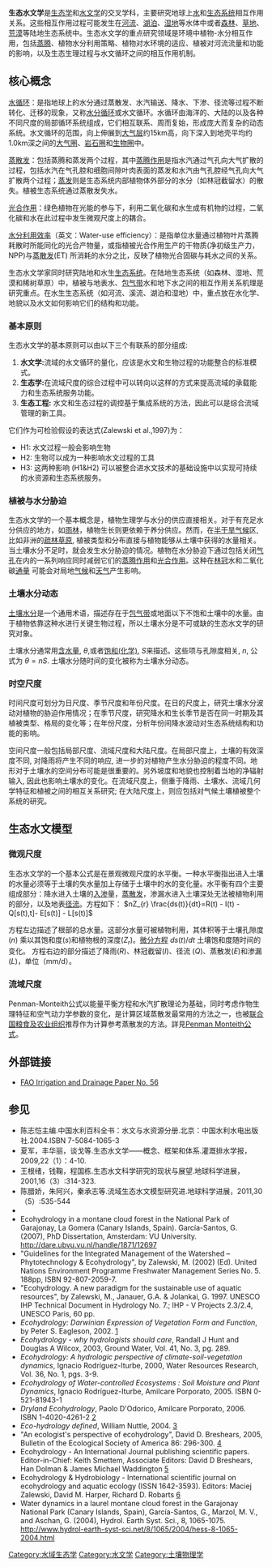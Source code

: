 {{no footnotes|time=2013-12-23T05:50:35+00:00}}
'''生态水文学'''是[[生态学|生态学]]和[[水文学|水文学]]的交叉学科，主要研究地球上[[水|水]]和[[生态系统|生态系统]]相互作用关系。这些相互作用过程可能发生在[[河流|河流]]、[[湖泊|湖泊]]、[[湿地|湿地]]等水体中或者[[森林|森林]]、[[草地|草地]]、[[荒漠|荒漠]]等陆地生态系统中。生态水文学的重点研究领域是环境中植物-水分相互作用，包括[[蒸腾|蒸腾]]、植物水分利用策略、植物对水环境的适应、植被对河流流量和功能的影响，以及生态生理过程与水文循环之间的相互作用机制。

== 核心概念 ==
[[水循环|水循环]]：是指地球上的水分通过蒸散发、水汽输送、降水、下渗、径流等过程不断转化、迁移的现象，又称[[水循环|水分循环]]或水文循环。水循环由海洋的、大陆的以及各种不同尺度的局部循环系统组成，它们相互联系、周而复始，形成庞大而复杂的动态系统。水文循环的范围，向上伸展到[[大气层|大气层]]约15km高，向下深入到地壳平均约1.0km深之间的[[大气圈|大气圈]]、[[岩石圈|岩石圈]]和[[生物圈|生物圈]]中。

[[蒸散发|蒸散发]]：包括蒸腾和蒸发两个过程，其中[[蒸腾作用|蒸腾作用]]是指水汽通过气孔向大气扩散的过程，包括水汽在气孔腔和细胞间隙叶肉表面的蒸发和水汽由气孔腔经气孔向大气扩散两个过程；[[蒸发|蒸发]]则是生态系统内部植物体外部分的水分（如林冠截留水）的散失。植被生态系统通过蒸散发失水。

[[光合作用|光合作用]]：绿色植物在光能的参与下，利用二氧化碳和水生成有机物的过程，二氧化碳和水在此过程中发生微观尺度上的耦合。

[[水分利用效率|水分利用效率]]（英文：Water-use efficiency）：是指单位水量通过植物叶片蒸腾耗散时所能同化的光合产物量，或指植被光合作用生产的干物质(净初级生产力，NPP)与[[蒸散发|蒸散发]](ET) 所消耗的水分之比，反映了植物光合固碳与耗水之间的关系。

生态水文学家同时研究陆地和水生[[生态系统|生态系统]]。在陆地生态系统（如森林、湿地、荒漠和稀树草原）中，植被与地表水、[[包气带|包气带]]水和地下水之间的相互作用关系机理是研究重点。在水生生态系统（如河流、溪流、湖泊和湿地）中，重点放在水化学、地貌以及水文如何影响它们的结构和功能。

===基本原则===
生态水文学的基本原则可以由以下三个有联系的部分组成:
#'''水文学:'''流域的水文循环的量化，应该是水文和生物过程的功能整合的标准模式。
#'''生态学:'''在流域尺度的综合过程中可以转向以这样的方式来提高流域的承载能力和生态系统服务功能。
#'''生态工程:''' 水文和生态过程的调控基于集成系统的方法，因此可以是综合流域管理的新工具。

它们作为可检验假设的表达式(Zalewski et al.,1997)为：
*H1: 水文过程一般会影响生物
*H2: 生物可以成为一种影响水文过程的工具
*H3: 这两种影响 (H1&H2) 可以被整合进水文技术的基础设施中以实现可持续的水资源和生态系统服务。
===植被与水分胁迫===
生态水文学的一个基本概念是，植物生理学与水分的供应直接相关。对于有充足水分供应的地方，如[[雨林|雨林]]，植物生长则更依赖于养分供应。然而，在[[半干旱气候|半干旱气候]]区, 比如非洲的[[疏林草原|疏林草原]], 植被类型和分布直接与植物能够从土壤中获得的水量相关。当土壤水分不足时，就会发生水分胁迫的情况。植物在水分胁迫下通过包括关闭[[气孔|气孔]]在内的一系列响应同时减弱它们的[[蒸腾作用|蒸腾作用]]和[[光合作用|光合作用]]。这种在[[林冠|林冠]]水和二氧化碳[[通量|通量]] 可能会对局地[[气候|气候]]和[[天气|天气]]产生影响。    

===土壤水分动态===
[[土壤水分|土壤水分]]是一个通用术语，描述存在于[[包气带|包气带]]或地面以下不饱和土壤中的水量。由于植物依靠这种水进行关键生物过程，所以土壤水分是不可或缺的生态水文学的研究对象。 

土壤水分通常用[[含水量|含水量]], <math>\theta</math>,或者[[饱和(化学)|饱和(化学)]], <math>S</math>来描述。这些项与孔隙度相关, <math>n</math>, 公式为 <math>\theta = nS</math>.  土壤水分随时间的变化被称为土壤水分动态。

===时空尺度===
时间尺度可划分为日尺度、季节尺度和年份尺度。在日的尺度上，研究土壤水分波动对植物的胁迫作用情况；在季节尺度，研究降水和生长季节是否在同一时期及其植被类型、格局的变化等；在年份尺度，分析年份间降水波动对生态系统结构和功能的影响。

空间尺度一般包括局部尺度、流域尺度和大陆尺度。在局部尺度上，土壤的有效深度不同, 对降雨将产生不同的响应, 进一步的对植物产生水分胁迫的程度不同。地形对于土壤水的空间分布可能是很重要的。另外坡度和地貌也控制着当地的净辐射输入, 因此也影响土壤水的变化。在流域尺度上，侧重于降雨、土壤水、流域几何学特征和植被之间的相互关系研究; 在大陆尺度上，则应包括对气候土壤植被整个系统的研究。

== 生态水文模型 ==
===微观尺度===
生态水文学的一个基本公式是在景观微观尺度的水平衡。一种水平衡指出进入土壤的水量必须等于土壤的失水量加上存储于土壤中的水的变化量。水平衡有四个主要组成部分：降水进入土壤的[[入渗|入渗]]量，[[蒸散发|蒸散发]]，渗漏水进入土壤深处无法被植物利用的部分，以及地表[[径流|径流]]。方程如下： 
<math>nZ_{r} \frac{ds(t)}{dt}=R(t) - I(t) - Q[s(t),t]- E[s(t)] - L[s(t)] </math>

方程左边描述了根部的总水量。这部分水量可被植物利用，其体积等于土壤孔隙度(<math>n</math>) 乘以其饱和度(<math>s</math>)和植物根的深度(<math>Z_{r}</math>)。[[微分方程|微分方程]] <math>ds(t)/dt</math> 土壤饱和度随时间的变化。 方程右边的部分描述了降雨(<math>R</math>)、林冠截留(<math>I</math>)、径流 (<math>Q</math>)、蒸散发(<math>E</math>)和渗漏(<math>L</math>)，单位（mm/d）。

===流域尺度===
Penman-Monteith公式以能量平衡方程和水汽扩散理论为基础，同时考虑作物生理特征和空气动力学参数的变化，是计算区域蒸散发最常用的方法之一，也被[[联合国粮食及农业组织|联合国粮食及农业组织]]推荐作为计算参考蒸散发的方法。詳見[[Penman_Monteith公式|Penman Monteith公式]]。
== 外部链接 ==
* [https://web.archive.org/web/20140612005925/http://www.kimberly.uidaho.edu/water/fao56/fao56.pdf FAO Irrigation and Drainage Paper No. 56]
==参见==
*陈志恺主编.中国水利百科全书：水文与水资源分册.北京：中国水利水电出版社.2004.ISBN 7-5084-1065-3
*夏军，丰华丽，谈戈等.生态水文学——概念、框架和体系.灌溉排水学报，2009,22（1）：4-10.
*王根绪，钱鞠，程国栋.生态水文科学研究的现状与展望.地球科学进展，2001,16（3）:314-323.
*陈腊娇，朱阿兴，秦承志等.流域生态水文模型研究进.地球科学进展，2011,30（5）:535-544
* {{Cite journal|title=Modelling canopy conductance under wet and dry conditions in a subtropical cloud forest|last1=García-Santos|first1=G.|last2=Bruijnzeel|first2=L.A.|last3=Dolman|first3=A.J.|year=2009|journal=Journal Agricultural and Forest Meteorology|volume=149|issue=10|pages=1565–1572|doi=10.1016/j.agrformet.2009.03.008}}
* Ecohydrology in a montane cloud forest in the National Park of Garajonay, La Gomera (Canary Islands, Spain). García-Santos, G. (2007), PhD Dissertation, Amsterdam: VU University. http://dare.ubvu.vu.nl/handle/1871/12697 {{Wayback|url=http://dare.ubvu.vu.nl/handle/1871/12697 |date=20120920183901 }}
*"Guidelines for the Integrated Management of the Watershed – Phytotechnology & Ecohydrology", by Zalewski, M. (2002) (Ed).  United Nations Environment Programme Freshwater Management Series No. 5. 188pp, ISBN 92-807-2059-7.
*"Ecohydrology. A new paradigm for the sustainable use of aquatic resources", by Zalewski, M., Janauer, G.A. & Jolankai, G. 1997.  UNESCO IHP Technical Document in Hydrology No. 7.; IHP - V Projects 2.3/2.4, UNESCO Paris, 60 pp.
*''Ecohydrology: Darwinian Expression of Vegetation Form and Function'', by Peter S. Eagleson, 2002. [http://www.cambridge.org/uk/catalogue/catalogue.asp?isbn=0511007442] {{Wayback|url=http://www.cambridge.org/uk/catalogue/catalogue.asp?isbn=0511007442 |date=20081020130015 }}
* ''Ecohydrology - why hydrologists should care'', Randall J Hunt and Douglas A Wilcox, 2003, Ground Water, Vol. 41, No. 3, pg. 289. 
*''Ecohydrology: A hydrologic perspective of climate-soil-vegetation dynamics'',  Ignacio Rodríguez-Iturbe, 2000, Water Resources Research, Vol. 36, No. 1, pgs. 3-9.
*''Ecohydrology of Water-controlled Ecosystems : Soil Moisture and Plant Dynamics'',  Ignacio Rodríguez-Iturbe, Amilcare Porporato, 2005. ISBN 0-521-81943-1
*''Dryland Ecohydrology'', Paolo D'Odorico, Amilcare Porporato, 2006. ISBN 1-4020-4261-2 [http://www.springer.com/life+sci/ecology/book/978-1-4020-4261-4] {{Wayback|url=http://www.springer.com/life+sci/ecology/book/978-1-4020-4261-4 |date=20080605090032 }}
*''Eco-hydrology defined'', William Nuttle, 2004. [https://web.archive.org/web/20050209174539/http://eco-hydrology.com/ecohydro.html]
*"An ecologist's perspective of ecohydrology", David D. Breshears, 2005, Bulletin of the Ecological Society of America 86: 296-300. [http://www.cals.arizona.edu/srnr/research/wr/publications.htm] {{Wayback|url=http://www.cals.arizona.edu/srnr/research/wr/publications.htm |date=20060219213954 }}
*Ecohydrology - An International Journal publishing scientific papers. Editor-in-Chief: Keith Smettem, Associate Editors: David D Breshears, Han Dolman & James Michael Waddington [http://www.interscience.wiley.com/journal/eco]
*Ecohydrology & Hydrobiology - International scientific journal on ecohydrology and aquatic ecology (ISSN 1642-3593). Editors: Maciej Zalewski, David M. Harper, Richard D. Robarts [http://www.journal.ecohydro.pl] {{Wayback|url=http://www.journal.ecohydro.pl/ |date=20080506200544 }}
* Water dynamics in a laurel montane cloud forest in the Garajonay National Park (Canary Islands, Spain), García-Santos, G., Marzol, M. V., and Aschan, G. (2004), Hydrol. Earth Syst. Sci., 8, 1065-1075. http://www.hydrol-earth-syst-sci.net/8/1065/2004/hess-8-1065-2004.html {{Wayback|url=http://www.hydrol-earth-syst-sci.net/8/1065/2004/hess-8-1065-2004.html |date=20110723003609 }}

{{模型化生態系統}}

[[Category:水域生态学|Category:水域生态学]]
[[Category:水文学|Category:水文学]]
[[Category:土壤物理学|Category:土壤物理学]]